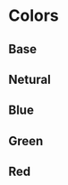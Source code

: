 
<Meta title="Colors" />

# Colors

## Base

<ColorPalette>
  <ColorItem
    title="white"
    subtitle="#FFFFFF"
    colors={{ white: '#FFFFFF'}}
  />
  <ColorItem
    title="black"
    subtitle="#0E121B"
    colors={{ neutral950: '#0E121B'}}
  />

</ColorPalette>

## Netural

<ColorPalette>
  <ColorItem
    title="neutral"
    colors={{
      0: '#FFFFFF',
      50: '#F5F7FA',
      100: '#F3F5F8',
      200: '#E0E4EA',
      300: '#CACFD8',
      400: '#99A0AE',
      500: '#717784',
      600: '#525866',
      700: '#2B303B',
      800: '#232530',
      900: '#0E121B',
      950: '#0E121B',
    }}
  />
</ColorPalette>

## Blue

<ColorPalette>
  <ColorItem
    title="blue"
    colors={{
      50: '#EBF1FF',
      500: '#335CFF',
      700: '#2547D0',
    }}
  />
</ColorPalette>

## Green

<ColorPalette>
  <ColorItem
    title="green"
    colors={{
      100: '#D1FBE9',
      500: '#21C16B',
    }}
  />
</ColorPalette>

## Red

<ColorPalette>
  <ColorItem
    title="red"
    colors={{
      100: '#FFd5D8',
      500: '#FB3748',
    }}
  />
</ColorPalette>
